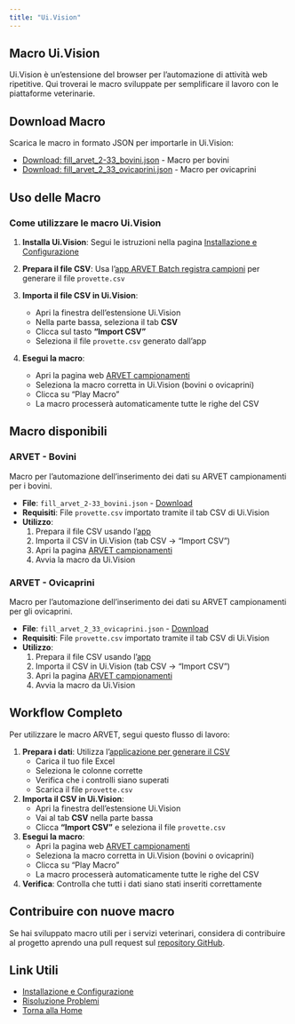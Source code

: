 ```yaml
---
title: "Ui.Vision"
---
```


## Macro Ui.Vision

Ui.Vision è un'estensione del browser per l'automazione di attività web ripetitive. Qui troverai le macro sviluppate per semplificare il lavoro con le piattaforme veterinarie.

## Download Macro

Scarica le macro in formato JSON per importarle in Ui.Vision:

- [Download: fill_arvet_2-33_bovini.json](https://raw.githubusercontent.com/uvesco/svet-tools/main/tools/arvet-2-33/ui.vision/fill_arvet_2-33_bovini.json) - Macro per bovini
- [Download: fill_arvet_2_33_ovicaprini.json](https://raw.githubusercontent.com/uvesco/svet-tools/main/tools/arvet-2-33/ui.vision/fill_arvet_2_33_ovicaprini.json) - Macro per ovicaprini

## Uso delle Macro

### Come utilizzare le macro Ui.Vision

1. **Installa Ui.Vision**: Segui le istruzioni nella pagina [Installazione e Configurazione](installazione.qmd)

2. **Prepara il file CSV**: Usa l'[app ARVET Batch registra campioni](arvet-2-33.qmd) per generare il file `provette.csv`

3. **Importa il file CSV in Ui.Vision**:
   - Apri la finestra dell'estensione Ui.Vision
   - Nella parte bassa, seleziona il tab **CSV**
   - Clicca sul tasto **"Import CSV"**
   - Seleziona il file `provette.csv` generato dall'app

4. **Esegui la macro**:
   - Apri la pagina web [ARVET campionamenti](https://arvet.reteunitaria.piemonte.it/campionamenti)
   - Seleziona la macro corretta in Ui.Vision (bovini o ovicaprini)
   - Clicca su "Play Macro"
   - La macro processerà automaticamente tutte le righe del CSV

## Macro disponibili

### ARVET - Bovini

Macro per l'automazione dell'inserimento dei dati su ARVET campionamenti per i bovini.

- **File**: `fill_arvet_2-33_bovini.json` - [Download](https://raw.githubusercontent.com/uvesco/svet-tools/main/tools/arvet-2-33/ui.vision/fill_arvet_2-33_bovini.json)
- **Requisiti**: File `provette.csv` importato tramite il tab CSV di Ui.Vision
- **Utilizzo**: 
  1. Prepara il file CSV usando l'[app](arvet-2-33.qmd)
  2. Importa il CSV in Ui.Vision (tab CSV → "Import CSV")
  3. Apri la pagina [ARVET campionamenti](https://arvet.reteunitaria.piemonte.it/campionamenti)
  4. Avvia la macro da Ui.Vision

### ARVET - Ovicaprini

Macro per l'automazione dell'inserimento dei dati su ARVET campionamenti per gli ovicaprini.

- **File**: `fill_arvet_2_33_ovicaprini.json` - [Download](https://raw.githubusercontent.com/uvesco/svet-tools/main/tools/arvet-2-33/ui.vision/fill_arvet_2_33_ovicaprini.json)
- **Requisiti**: File `provette.csv` importato tramite il tab CSV di Ui.Vision
- **Utilizzo**: 
  1. Prepara il file CSV usando l'[app](arvet-2-33.qmd)
  2. Importa il CSV in Ui.Vision (tab CSV → "Import CSV")
  3. Apri la pagina [ARVET campionamenti](https://arvet.reteunitaria.piemonte.it/campionamenti)
  4. Avvia la macro da Ui.Vision

## Workflow Completo

Per utilizzare le macro ARVET, segui questo flusso di lavoro:

1. **Prepara i dati**: Utilizza l'[applicazione per generare il CSV](arvet-2-33.qmd)
   - Carica il tuo file Excel
   - Seleziona le colonne corrette
   - Verifica che i controlli siano superati
   - Scarica il file `provette.csv`

2. **Importa il CSV in Ui.Vision**: 
   - Apri la finestra dell'estensione Ui.Vision
   - Vai al tab **CSV** nella parte bassa
   - Clicca **"Import CSV"** e seleziona il file `provette.csv`

3. **Esegui la macro**:
   - Apri la pagina web [ARVET campionamenti](https://arvet.reteunitaria.piemonte.it/campionamenti)
   - Seleziona la macro corretta in Ui.Vision (bovini o ovicaprini)
   - Clicca su "Play Macro"
   - La macro processerà automaticamente tutte le righe del CSV

4. **Verifica**: Controlla che tutti i dati siano stati inseriti correttamente

## Contribuire con nuove macro

Se hai sviluppato macro utili per i servizi veterinari, considera di contribuire al progetto aprendo una pull request sul [repository GitHub](https://github.com/uvesco/svet-tools).

## Link Utili

- [Installazione e Configurazione](installazione.qmd)
- [Risoluzione Problemi](troubleshooting.qmd)
- [Torna alla Home](index.qmd)
